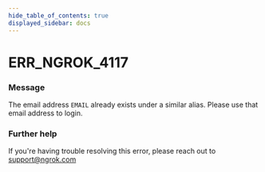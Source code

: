 ```yaml
---
hide_table_of_contents: true
displayed_sidebar: docs
---
```



# ERR_NGROK_4117

### Message

The email address `EMAIL` already exists under a similar alias. Please use that email address to login.

### Further help

If you're having trouble resolving this error, please reach out to [support@ngrok.com](mailto:support@ngrok.com?subject=Help%20with%20ERR_NGROK_4117)

<ErrorDetails error="err_ngrok_4117" />

